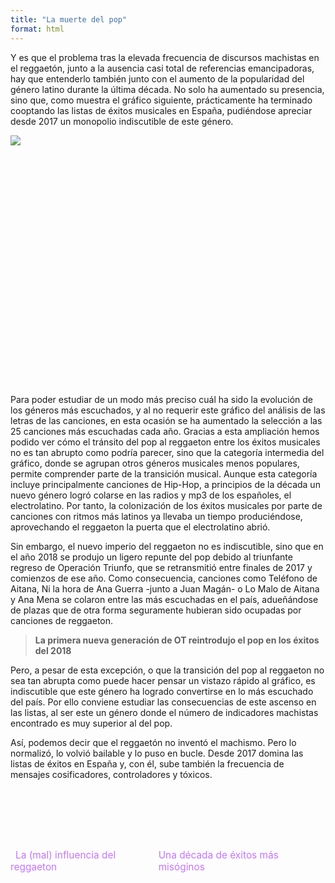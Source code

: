 ```yaml
---
title: "La muerte del pop"
format: html
---
```


Y es que el problema tras la elevada frecuencia de discursos machistas en el reggaetón, junto a la ausencia casi total de referencias emancipadoras, hay que entenderlo también junto con el aumento de la popularidad del género latino durante la última década. No solo ha aumentado su presencia, sino que, como muestra el gráfico siguiente, prácticamente ha terminado cooptando las listas de éxitos musicales en España, pudiéndose apreciar desde 2017 un monopolio indiscutible de este género.

:::: column-body
::: {#datawrapper-vis-ifxTG style="min-height:400px"}
```{=html}
<script type="text/javascript" defer src="https://datawrapper.dwcdn.net/ifxTG/embed.js" charset="utf-8" data-target="#datawrapper-vis-ifxTG"></script>
```

<noscript><img src="https://datawrapper.dwcdn.net/ifxTG/full.png"/></noscript>
:::
::::

Para poder estudiar de un modo más preciso cuál ha sido la evolución de los géneros más escuchados, y al no requerir este gráfico del análisis de las letras de las canciones, en esta ocasión se ha aumentado la selección a las 25 canciones más escuchadas cada año. Gracias a esta ampliación hemos podido ver cómo el tránsito del pop al reggaeton entre los éxitos musicales no es tan abrupto como podría parecer, sino que la categoría intermedia del gráfico, donde se agrupan otros géneros musicales menos populares, permite comprender parte de la transición musical. Aunque esta categoría incluye principalmente canciones de Hip-Hop, a principios de la década un nuevo género logró colarse en las radios y mp3 de los españoles, el electrolatino. Por tanto, la colonización de los éxitos musicales por parte de canciones con ritmos más latinos ya llevaba un tiempo produciéndose, aprovechando el reggaeton la puerta que el electrolatino abrió. 

Sin embargo, el nuevo imperio del reggaeton no es indiscutible, sino que en el año 2018 se produjo un ligero repunte del pop debido al triunfante regreso de Operación Triunfo, que se retransmitió entre finales de 2017 y comienzos de ese año. Como consecuencia, canciones como Teléfono de Aitana, Ni la hora de Ana Guerra -junto a Juan Magán- o Lo Malo de Aitana y Ana Mena se colaron entre las más escuchadas en el país, adueñándose de plazas que de otra forma seguramente hubieran sido ocupadas por canciones de reggaeton.

> **La primera nueva generación de OT reintrodujo el pop en los éxitos del 2018**

Pero, a pesar de esta excepción, o que la transición del pop al reggaeton no sea tan abrupta como puede hacer pensar un vistazo rápido al gráfico, es indiscutible que este género ha logrado convertirse en lo más escuchado del país. Por ello conviene estudiar las consecuencias de este ascenso en las listas, al ser este un género donde el número de indicadores machistas encontrado es muy superior al del pop.

Así, podemos decir que el reggaetón no inventó el machismo. Pero lo normalizó, lo volvió bailable y lo puso en bucle. Desde 2017 domina las listas de éxitos en España y, con él, sube también la frecuencia de mensajes cosificadores, controladores y tóxicos.

<br><br>

::: {style="display: flex; justify-content: space-between; align-items: center; margin-top: 3rem; font-size: 1.1em;"}
<!-- Enlace anterior -->

<a href="machismo-reggaeton.qmd" style="color: #C674FF; text-decoration: none;"> <i class="fa-solid fa-backward-step" style="margin-right: 8px;"></i> La (mal) influencia del reggaeton</a>

<!-- Botón central: play/pause -->

<a href="#" id="play-pause-button" style="color: #C674FF; text-decoration: none;"> <i id="play-icon" class="fa-solid fa-play" style="font-size: 2em;"></i> </a>

<!-- Enlace siguiente -->

<a href="evolucion-misoginia.qmd" style="color: #C674FF; text-decoration: none;"> Una década de éxitos más misóginos <i class="fa-solid fa-forward-step" style="margin-left: 8px;"></i> </a>
:::

<!-- AUDIO INVISIBLE -->

<audio id="music-player" style="display:none;">

</audio>

```{=html}
<script>
  const audioFiles = [
    "audio/audio1.mp3",
    "audio/audio2.mp3",
    "audio/audio3.mp3",
    "audio/audio4.mp3",
    "audio/audio5.mp3",
    "audio/audio6.mp3",
    "audio/audio7.mp3",
    "audio/audio8.mp3",
    "audio/audio9.mp3",
    "audio/audio10.mp3"
  ];

  let currentAudio = new Audio();
  let lastIndex = -1; // Para recordar el índice anterior
  const playIcon = document.getElementById("play-icon");
  const playButton = document.getElementById("play-pause-button");

  // Función para obtener un índice diferente al anterior
  function getNewRandomIndex() {
    let newIndex;
    do {
      newIndex = Math.floor(Math.random() * audioFiles.length);
    } while (newIndex === lastIndex && audioFiles.length > 1);
    lastIndex = newIndex;
    return newIndex;
  }

  // Función para cargar y reproducir nuevo audio
  function playRandomAudio() {
    const newIndex = getNewRandomIndex();
    currentAudio.src = audioFiles[newIndex];
    currentAudio.play();
  }

  // Evento para cuando se acaba una pista
  currentAudio.addEventListener("ended", () => {
    playRandomAudio();
  });

  // Control del botón play/pause
  playButton.addEventListener("click", function (e) {
    e.preventDefault();

    if (currentAudio.paused || currentAudio.ended) {
      playIcon.classList.remove("fa-play");
      playIcon.classList.add("fa-pause");
      // Si el audio no tiene src todavía o ha terminado
      if (!currentAudio.src || currentAudio.ended) {
        playRandomAudio();
      } else {
        currentAudio.play();
      }
    } else {
      currentAudio.pause();
      playIcon.classList.remove("fa-pause");
      playIcon.classList.add("fa-play");
    }
  });
</script>
```
